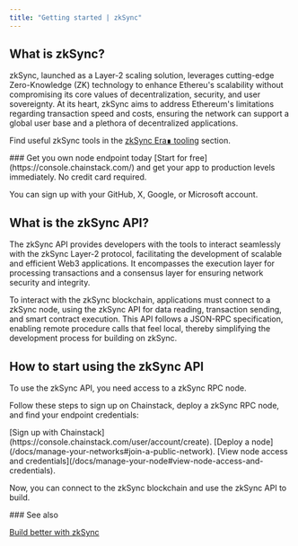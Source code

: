 ---
title: "Getting started | zkSync"
---

## What is zkSync?

zkSync, launched as a Layer-2 scaling solution, leverages cutting-edge Zero-Knowledge (ZK) technology to enhance Ethereu's scalability without compromising its core values of decentralization, security, and user sovereignty. At its heart, zkSync aims to address Ethereum's limitations regarding transaction speed and costs, ensuring the network can support a global user base and a plethora of decentralized applications.

Find useful zkSync tools in the [zkSync Era∎ tooling](/docs/zksync-era-tooling) section.

<Check>
  ### Get you own node endpoint today
  [Start for free](https://console.chainstack.com/) and get your app to production levels immediately. No credit card required.

  You can sign up with your GitHub, X, Google, or Microsoft account.
</Check>

## What is the zkSync API?

The zkSync API provides developers with the tools to interact seamlessly with the zkSync Layer-2 protocol, facilitating the development of scalable and efficient Web3 applications. It encompasses the execution layer for processing transactions and a consensus layer for ensuring network security and integrity.

To interact with the zkSync blockchain, applications must connect to a zkSync node, using the zkSync API for data reading, transaction sending, and smart contract execution. This API follows a JSON-RPC specification, enabling remote procedure calls that feel local, thereby simplifying the development process for building on zkSync.

## How to start using the zkSync API

To use the zkSync API, you need access to a zkSync RPC node.

Follow these steps to sign up on Chainstack, deploy a zkSync RPC node, and find your endpoint credentials:

<Steps>
<Step>
[Sign up with Chainstack](https://console.chainstack.com/user/account/create).
</Step>
<Step>
[Deploy a node](/docs/manage-your-networks#join-a-public-network).
</Step>
<Step>
[View node access and credentials](/docs/manage-your-node#view-node-access-and-credentials).
</Step>
</Steps>

Now, you can connect to the zkSync blockchain and use the zkSync API to build.

<Info>
### See also

  [Build better with zkSync](https://chainstack.com/build-better-with-zksync/)
</Info>

